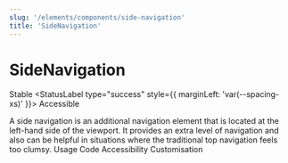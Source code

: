 ```yaml
---
slug: '/elements/components/side-navigation'
title: 'SideNavigation'
---
```





# SideNavigation

<StatusLabel type="info">Stable</StatusLabel>
<StatusLabel type="success" style={{ marginLeft: 'var(--spacing-xs)' }}>
  Accessible
</StatusLabel>

<LeadParagraph>
  A side navigation is an additional navigation element that is located at the left-hand side of the viewport. It provides an extra level of navigation and also can be helpful in situations where the traditional top navigation feels too clumsy. 
</LeadParagraph>

<Tabs>
  <Tabs.TabList className="pageTabsList">
    <Tabs.Tab>Usage</Tabs.Tab>
    <Tabs.Tab>Code</Tabs.Tab>
    <Tabs.Tab>Accessibility</Tabs.Tab>
    <Tabs.Tab>Customisation</Tabs.Tab>
  </Tabs.TabList>
  <Tabs.TabPanel>
    <Usage />
  </Tabs.TabPanel>
  <Tabs.TabPanel>
    <Code />
  </Tabs.TabPanel>
  <Tabs.TabPanel>
    <Accessibility />
  </Tabs.TabPanel>
  <Tabs.TabPanel>
    <Customisation />
  </Tabs.TabPanel>
</Tabs>
